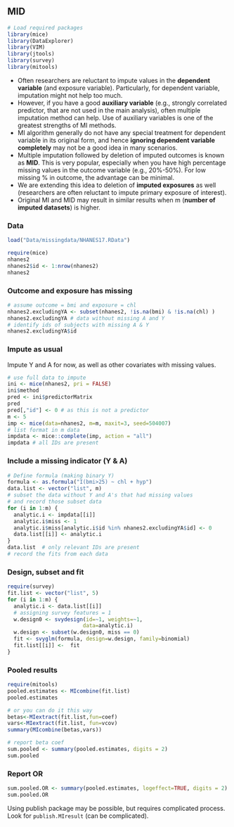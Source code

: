 ## MID {.unnumbered}

```r
# Load required packages
library(mice)
library(DataExplorer)
library(VIM)
library(jtools)
library(survey)
library(mitools)
```

-   Often researchers are reluctant to impute values in the **dependent variable** (and exposure variable). Particularly, for dependent variable, imputation might not help too much.
-   However, if you have a good **auxiliary variable** (e.g., strongly correlated predictor, that are not used in the main analysis), often multiple imputation method can help. Use of auxiliary variables is one of the greatest strengths of MI methods.
-   MI algorithm generally do not have any special treatment for dependent variable in its original form, and hence **ignoring dependent variable completely** may not be a good idea in many scenarios.
-   Multiple imputation followed by deletion of imputed outcomes is known as **MID**. This is very popular, especially when you have high percentage missing values in the outcome variable (e.g., 20%-50%). For low missing % in outcome, the advantage can be minimal.
-   We are extending this idea to deletion of **imputed exposures** as well (researchers are often reluctant to impute primary exposure of interest).
-   Original MI and MID may result in similar results when m (**number of imputed datasets**) is higher.

### Data

```r
load("Data/missingdata/NHANES17.RData")
```

```r
require(mice)
nhanes2
nhanes2$id <- 1:nrow(nhanes2)
nhanes2
```

### Outcome and exposure has missing

```r
# assume outcome = bmi and exposure = chl 
nhanes2.excludingYA <- subset(nhanes2, !is.na(bmi) & !is.na(chl) )
nhanes2.excludingYA # data without missing A and Y
# identify ids of subjects with missing A & Y 
nhanes2.excludingYA$id
```

### Impute as usual

Impute Y and A for now, as well as other covariates with missing values.

```r
# use full data to impute 
ini <- mice(nhanes2, pri = FALSE)
ini$method
pred <- ini$predictorMatrix
pred
pred[,"id"] <- 0 # as this is not a predictor
m <- 5
imp <- mice(data=nhanes2, m=m, maxit=3, seed=504007)
# list format in m data
impdata <- mice::complete(imp, action = "all")
impdata # all IDs are present
```

### Include a missing indicator (Y & A)

```r
# Define formula (making binary Y)
formula <- as.formula("I(bmi>25) ~ chl + hyp")
data.list <- vector("list", m)
# subset the data without Y and A's that had missing values
# and record those subset data
for (i in 1:m) {
  analytic.i <- impdata[[i]]
  analytic.i$miss <- 1
  analytic.i$miss[analytic.i$id %in% nhanes2.excludingYA$id] <- 0
  data.list[[i]] <- analytic.i
}
data.list  # only relevant IDs are present
# record the fits from each data
```

### Design, subset and fit

```r
require(survey)
fit.list <- vector("list", 5)
for (i in 1:m) {
  analytic.i <- data.list[[i]]
  # assigning survey features = 1
  w.design0 <- svydesign(id=~1, weights=~1,
                        data=analytic.i)
  w.design <- subset(w.design0, miss == 0)
  fit <- svyglm(formula, design=w.design, family=binomial)
  fit.list[[i]] <-  fit
}
```

### Pooled results

```r
require(mitools)
pooled.estimates <- MIcombine(fit.list)
pooled.estimates

# or you can do it this way
betas<-MIextract(fit.list,fun=coef)
vars<-MIextract(fit.list, fun=vcov)
summary(MIcombine(betas,vars))

# report beta coef
sum.pooled <- summary(pooled.estimates, digits = 2)
sum.pooled
```

### Report OR

```r
sum.pooled.OR <- summary(pooled.estimates, logeffect=TRUE, digits = 2)
sum.pooled.OR
```

Using publish package may be possible, but requires complicated process. Look for `publish.MIresult` (can be complicated).
